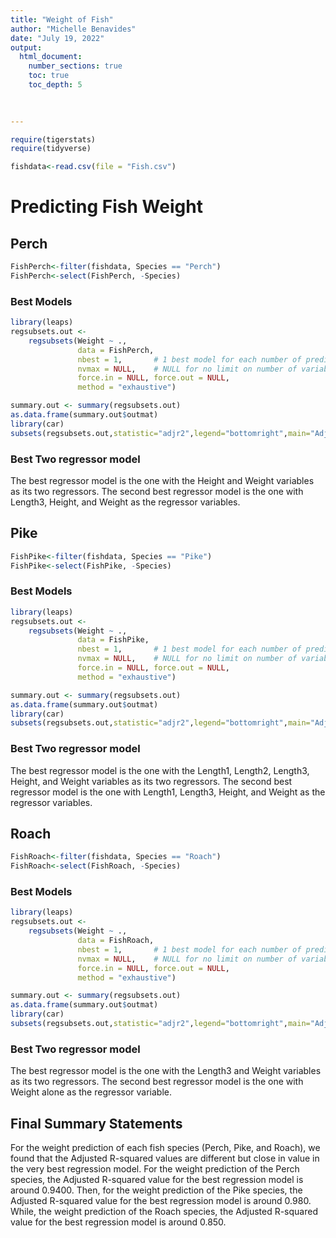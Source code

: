 ```yaml
---
title: "Weight of Fish"
author: "Michelle Benavides"
date: "July 19, 2022"  
output: 
  html_document:
    number_sections: true
    toc: true
    toc_depth: 5

 
    
---
```



```r
require(tigerstats)
require(tidyverse)
```

```r
fishdata<-read.csv(file = "Fish.csv")
```

# Predicting Fish Weight


## Perch

```r
FishPerch<-filter(fishdata, Species == "Perch")
FishPerch<-select(FishPerch, -Species)
```

### Best Models

```r
library(leaps)
regsubsets.out <-
    regsubsets(Weight ~ .,
               data = FishPerch,
               nbest = 1,       # 1 best model for each number of predictors
               nvmax = NULL,    # NULL for no limit on number of variables
               force.in = NULL, force.out = NULL,
               method = "exhaustive")

summary.out <- summary(regsubsets.out)
as.data.frame(summary.out$outmat)
library(car)
subsets(regsubsets.out,statistic="adjr2",legend="bottomright",main="Adjusted R^2")
```

### Best Two regressor model

The best regressor model is the one with the Height and Weight variables as its two regressors. The second best regressor model is the one with Length3, Height, and Weight as the regressor variables. 

## Pike

```r
FishPike<-filter(fishdata, Species == "Pike")
FishPike<-select(FishPike, -Species)
```

### Best Models

```r
library(leaps)
regsubsets.out <-
    regsubsets(Weight ~ .,
               data = FishPike,
               nbest = 1,       # 1 best model for each number of predictors
               nvmax = NULL,    # NULL for no limit on number of variables
               force.in = NULL, force.out = NULL,
               method = "exhaustive")

summary.out <- summary(regsubsets.out)
as.data.frame(summary.out$outmat)
library(car)
subsets(regsubsets.out,statistic="adjr2",legend="bottomright",main="Adjusted R^2")
```

### Best Two regressor model

The best regressor model is the one with the Length1, Length2, Length3, Height, and Weight variables as its two regressors. The second best regressor model is the one with Length1, Length3, Height, and Weight as the regressor variables. 

## Roach

```r
FishRoach<-filter(fishdata, Species == "Roach")
FishRoach<-select(FishRoach, -Species)
```

### Best Models

```r
library(leaps)
regsubsets.out <-
    regsubsets(Weight ~ .,
               data = FishRoach,
               nbest = 1,       # 1 best model for each number of predictors
               nvmax = NULL,    # NULL for no limit on number of variables
               force.in = NULL, force.out = NULL,
               method = "exhaustive")

summary.out <- summary(regsubsets.out)
as.data.frame(summary.out$outmat)
library(car)
subsets(regsubsets.out,statistic="adjr2",legend="bottomright",main="Adjusted R^2")
```

### Best Two regressor model

The best regressor model is the one with the Length3 and Weight variables as its two regressors. The second best regressor model is the one with Weight alone as the regressor variable. 

## Final Summary Statements

For the weight prediction of each fish species (Perch, Pike, and Roach), we found that the Adjusted R-squared values are different but close in value in the very best regression model. For the weight prediction of the Perch species, the Adjusted R-squared value for the best regression model is around 0.9400. Then, for the weight prediction of the Pike species, the Adjusted R-squared value for the best regression model is around 0.980. While, the weight prediction of the Roach species, the Adjusted R-squared value for the best regression model is around 0.850. 
